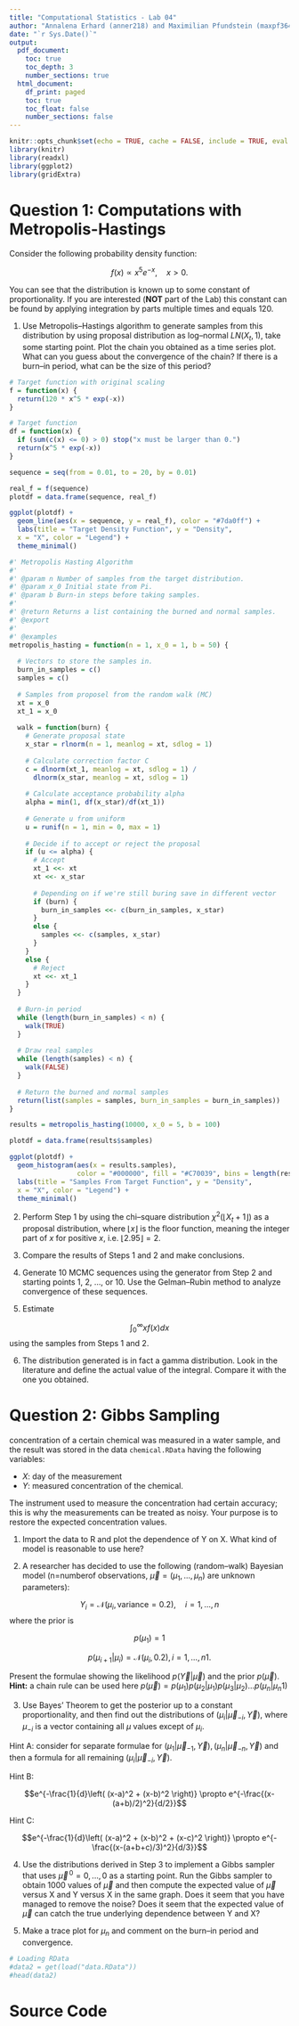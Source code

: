 ```yaml
---
title: "Computational Statistics - Lab 04"
author: "Annalena Erhard (anner218) and Maximilian Pfundstein (maxpf364)"
date: "`r Sys.Date()`"
output:
  pdf_document:
    toc: true
    toc_depth: 3
    number_sections: true
  html_document:
    df_print: paged
    toc: true
    toc_float: false
    number_sections: false
---
```


```r
knitr::opts_chunk$set(echo = TRUE, cache = FALSE, include = TRUE, eval = TRUE)
library(knitr)
library(readxl)
library(ggplot2)
library(gridExtra)
```

# Question 1: Computations with Metropolis-Hastings

Consider the following probability density function:

$$f(x) \propto x^5e^{-x}, \quad x > 0.$$

You can see that the distribution is known up to some constant of proportionality. If you are
interested (**NOT** part of the Lab) this constant can be found by applying integration by parts
multiple times and equals 120.

1. Use Metropolis–Hastings algorithm to generate samples from this distribution by using proposal distribution as log–normal $LN(X_t,1)$, take some starting point. Plot the chain you obtained as a time series plot. What can you guess about the convergence of the chain? If there is a burn–in period, what can be the size of this period?

```r

# Target function with original scaling
f = function(x) {
  return(120 * x^5 * exp(-x))
}

# Target function
df = function(x) {
  if (sum(c(x) <= 0) > 0) stop("x must be larger than 0.")
  return(x^5 * exp(-x))
}

```

```r

sequence = seq(from = 0.01, to = 20, by = 0.01)

real_f = f(sequence)
plotdf = data.frame(sequence, real_f)

ggplot(plotdf) +
  geom_line(aes(x = sequence, y = real_f), color = "#7da0ff") +
  labs(title = "Target Density Function", y = "Density",
  x = "X", color = "Legend") +
  theme_minimal()

```



```r

#' Metropolis Hasting Algorithm
#'
#' @param n Number of samples from the target distribution.
#' @param x_0 Initial state from Pi. 
#' @param b Burn-in steps before taking samples.
#'
#' @return Returns a list containing the burned and normal samples.
#' @export
#'
#' @examples
metropolis_hasting = function(n = 1, x_0 = 1, b = 50) {
  
  # Vectors to store the samples in.
  burn_in_samples = c()
  samples = c()
  
  # Samples from proposel from the random walk (MC)
  xt = x_0
  xt_1 = x_0
  
  walk = function(burn) {
    # Generate proposal state
    x_star = rlnorm(n = 1, meanlog = xt, sdlog = 1)
    
    # Calculate correction factor C
    c = dlnorm(xt_1, meanlog = xt, sdlog = 1) /
      dlnorm(x_star, meanlog = xt, sdlog = 1)
    
    # Calculate acceptance probability alpha
    alpha = min(1, df(x_star)/df(xt_1))
    
    # Generate u from uniform
    u = runif(n = 1, min = 0, max = 1)
    
    # Decide if to accept or reject the proposal
    if (u <= alpha) {
      # Accept
      xt_1 <<- xt
      xt <<- x_star
      
      # Depending on if we're still buring save in different vector
      if (burn) {
        burn_in_samples <<- c(burn_in_samples, x_star)
      }
      else {
        samples <<- c(samples, x_star)
      }
    }
    else {
      # Reject
      xt <<- xt_1
    }
  }
  
  # Burn-in period
  while (length(burn_in_samples) < n) {
    walk(TRUE)
  }
  
  # Draw real samples
  while (length(samples) < n) {
    walk(FALSE)
  }
  
  # Return the burned and normal samples
  return(list(samples = samples, burn_in_samples = burn_in_samples))
}

results = metropolis_hasting(10000, x_0 = 5, b = 100)

```

```r

plotdf = data.frame(results$samples)

ggplot(plotdf) +
  geom_histogram(aes(x = results.samples),
                 color = "#000000", fill = "#C70039", bins = length(results$samples)/100) +
  labs(title = "Samples From Target Function", y = "Density",
  x = "X", color = "Legend") +
  theme_minimal()

```



2. Perform Step 1 by using the chi–square distribution $\chi ^2(\lfloor X_t+1 \rfloor)$ as a proposal distribution, where $\lfloor x \rfloor$ is the floor function, meaning the integer part of $x$ for positive $x$, i.e. $\lfloor 2.95 \rfloor = 2.$

3. Compare the results of Steps 1 and 2 and make conclusions.

4. Generate 10 MCMC sequences using the generator from Step 2 and starting points 1, 2, ..., or 10. Use the Gelman–Rubin method to analyze convergence of these sequences.

5. Estimate

$$\int_{0}^{\infty} x f(x)dx $$
using the samples from Steps 1 and 2.

6. The distribution generated is in fact a gamma distribution. Look in the literature and define the actual value of the integral. Compare it with the one you obtained.

# Question 2: Gibbs Sampling

concentration of a certain chemical was measured in a water sample, and the result was stored
in the data `chemical.RData` having the following variables:

- $X:$ day of the measurement
- $Y:$ measured concentration of the chemical.

The instrument used to measure the concentration had certain accuracy; this is why the measurements can be treated as noisy. Your purpose is to restore the expected concentration values.

1. Import the data to R and plot the dependence of Y on X. What kind of model is reasonable to use here?

2. A researcher has decided to use the following (random–walk) Bayesian model (n=numberof observations, $\vec{\mu} = (\mu_1,...,\mu_n)$ are unknown parameters):

$$Y_i = \mathcal{N}(\mu_i, \text{variance} = 0.2), \quad i=1,...,n$$
where the prior is

$$p(\mu_1) = 1$$

$$p(\mu_{i+1}|\mu_i) = \mathcal{N}(\mu_i, 0.2), i=1,...,n1.$$

Present the formulae showing the likelihood $p(\vec{Y}|\vec{\mu})$ and the prior $p(\vec{\mu})$. **Hint:** a chain rule can be used here $p(\vec{\mu}) = p(\mu_1)p(\mu_2|\mu_1)p(\mu_3|\mu_2)...p(\mu_n|\mu_n1)$

3. Use Bayes’ Theorem to get the posterior up to a constant proportionality, and then find out the distributions of $(\mu_i|\vec{\mu}_{-i},\vec{Y})$, where $\mu_{-i}$ is a vector containing all $\mu$ values except of $\mu_{i}$.

Hint A: consider for separate formulae for $(\mu_1|\vec{\mu}_{-1},\vec{Y}), (\mu_n|\vec{\mu}_{-n},\vec{Y})$ and then a formula for all remaining $(\mu_i|\vec{\mu}_{-i},\vec{Y})$.

Hint B:

$$e^{-\frac{1}{d}\left( (x-a)^2 + (x-b)^2 \right)} \propto e^{-\frac{(x-(a+b)/2)^2}{d/2}}$$

Hint C:

$$e^{-\frac{1}{d}\left( (x-a)^2 + (x-b)^2 + (x-c)^2 \right)} \propto e^{-\frac{(x-(a+b+c)/3)^2}{d/3}}$$

4. Use the distributions derived in Step 3 to implement a Gibbs sampler that uses $\vec{\mu}^{\,0} = 0,...,0$ as a starting point. Run the Gibbs sampler to obtain 1000 values of $\vec{\mu}$ and then compute the expected value of $\vec{\mu}$ versus X and Y versus X in the same graph. Does it seem that you have managed to remove the noise? Does it seem that the expected value of $\vec{\mu}$ can catch the true underlying dependence between Y and X?

5. Make a trace plot for $\mu_n$ and comment on the burn–in period and convergence.



```r

# Loading RData
#data2 = get(load("data.RData"))
#head(data2)

```



# Source Code

```r

```